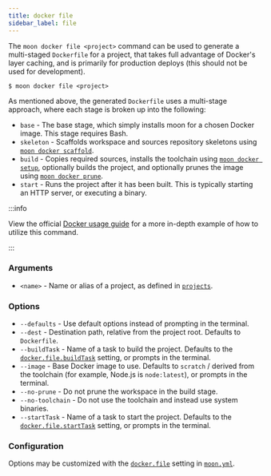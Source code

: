 ```yaml
---
title: docker file
sidebar_label: file
---
```



<VersionLabel version="1.27.0" header />

The `moon docker file <project>` command can be used to generate a multi-staged `Dockerfile` for a
project, that takes full advantage of Docker's layer caching, and is primarily for production
deploys (this should not be used for development).

```shell
$ moon docker file <project>
```

As mentioned above, the generated `Dockerfile` uses a multi-stage approach, where each stage is
broken up into the following:

- `base` - The base stage, which simply installs moon for a chosen Docker image. This stage requires
  Bash.
- `skeleton` - Scaffolds workspace and sources repository skeletons using
  [`moon docker scaffold`](./scaffold).
- `build` - Copies required sources, installs the toolchain using [`moon docker setup`](./setup),
  optionally builds the project, and optionally prunes the image using
  [`moon docker prune`](./prune).
- `start` - Runs the project after it has been built. This is typically starting an HTTP server, or
  executing a binary.

:::info

View the official [Docker usage guide](../../guides/docker) for a more in-depth example of how to
utilize this command.

:::

### Arguments

- `<name>` - Name or alias of a project, as defined in
  [`projects`](../../config/workspace#projects).

### Options

- `--defaults` - Use default options instead of prompting in the terminal.
- `--dest` - Destination path, relative from the project root. Defaults to `Dockerfile`.
- `--buildTask` - Name of a task to build the project. Defaults to the
  [`docker.file.buildTask`](../../config/project#buildtask) setting, or prompts in the terminal.
- `--image` - Base Docker image to use. Defaults to `scratch` / derived from the toolchain (for
  example, Node.js is `node:latest`), or prompts in the terminal.
- `--no-prune` - Do not prune the workspace in the build stage.
- `--no-toolchain` - Do not use the toolchain and instead use system binaries.
- `--startTask` - Name of a task to start the project. Defaults to the
  [`docker.file.startTask`](../../config/project#starttask) setting, or prompts in the terminal.

### Configuration

Options may be customized with the [`docker.file`](../../config/project#file) setting in
[`moon.yml`](../../config/project).
